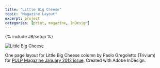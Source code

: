 ```yaml
---
title: "Little Big Cheese"
topic: "Magazine Layout"
excerpt: project
categories: [print, magazine, InDesign]
---
```

{% include JB/setup %}

![Little Big Cheese](/assets/images/projects/2011/little-big-cheese.jpg)

One page layout for Little Big Cheese column by Paolo Gregoletto (Trivium) for [PULP Magazine January 2012 issue](http://pulpmagazinelive.com/issues/2012). Created with Adobe InDesign. 